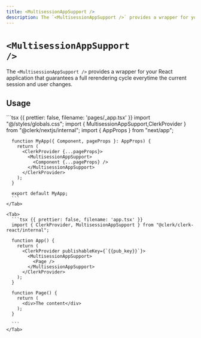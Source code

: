```yaml
---
title: <MultisessionAppSupport />
description: The `<MultisessionAppSupport />` provides a wrapper for your React application that guarantees a full rerendering cycle everytime the current session and user changes.
---
```


# <code>\<Multisession<wbr />AppSupport /></code>

The `<MultisessionAppSupport />` provides a wrapper for your React application that guarantees a full rerendering cycle everytime the current session and user changes.

## Usage

<InjectKeys>
  <Tabs type="framework" items={["Next.js", "React"]}>
    <Tab>
      ```tsx {{ prettier: false, filename: 'pages/_app.tsx' }}
      import "@/styles/globals.css";
      import { MultisessionAppSupport,ClerkProvider } from "@clerk/nextjs/internal";
      import { AppProps } from "next/app";

      function MyApp({ Component, pageProps }: AppProps) {
        return (
          <ClerkProvider {...pageProps}>
            <MultisessionAppSupport>
              <Component {...pageProps} />
            </MultisessionAppSupport>
          </ClerkProvider>
        );
      }

      export default MyApp;
      ```
    </Tab>

    <Tab>
      ```tsx {{ prettier: false, filename: 'app.tsx' }}
      import { ClerkProvider, MultisessionAppSupport } from "@clerk/clerk-react/internal";

      function App() {
        return (
          <ClerkProvider publishableKey={`{{pub_key}}`}>
            <MultisessionAppSupport>
              <Page />
            </MultisessionAppSupport>
          </ClerkProvider>
        );
      }

      function Page() {
        return (
          <div>The content</div>
        );
      }

      ```
    </Tab>
  </Tabs>
</InjectKeys>
